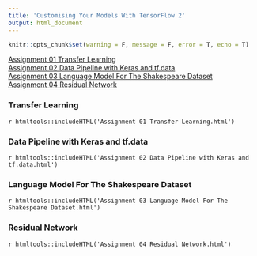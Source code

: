 ```yaml
---
title: 'Customising Your Models With TensorFlow 2'
output: html_document
---
```

<style type='text/css'>
pre:not([class]) {
    background-color: unset;
}
pre {
    border: none;
}
.container-fluid {
    padding: 0;
}
</style>

```r
knitr::opts_chunk$set(warning = F, message = F, error = T, echo = T)
```

[Assignment 01 Transfer Learning](#transfer-learning)  
[Assignment 02 Data Pipeline with Keras and tf.data](#data-pipeline-with-keras-and-tf.data)  
[Assignment 03 Language Model For The Shakespeare Dataset](#language-model-for-the-shakespeare-dataset)  
[Assignment 04 Residual Network](#residual-network)  

### Transfer Learning

`r htmltools::includeHTML('Assignment 01 Transfer Learning.html')`

### Data Pipeline with Keras and tf.data

`r htmltools::includeHTML('Assignment 02 Data Pipeline with Keras and tf.data.html')`

### Language Model For The Shakespeare Dataset

`r htmltools::includeHTML('Assignment 03 Language Model For The Shakespeare Dataset.html')`

### Residual Network

`r htmltools::includeHTML('Assignment 04 Residual Network.html')`

